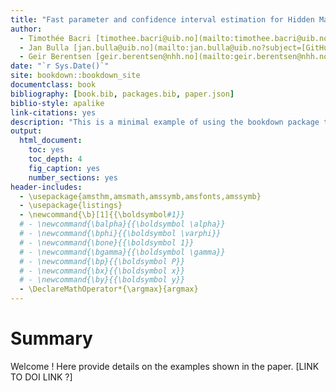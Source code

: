 ```yaml
--- 
title: "Fast parameter and confidence interval estimation for Hidden Markov Models using Template Model Builder"
author:
  - Timothée Bacri [timothee.bacri@uib.no](mailto:timothee.bacri@uib.no?subject=[GitHub%20TMB%20HMM])
  - Jan Bulla [jan.bulla@uib.no](mailto:jan.bulla@uib.no?subject=[GitHub%20TMB%20HMM])
  - Geir Berentsen [geir.berentsen@nhh.no](mailto:geir.berentsen@nhh.no?subject=[GitHub%20TMB%20HMM])
date: "`r Sys.Date()`"
site: bookdown::bookdown_site
documentclass: book
bibliography: [book.bib, packages.bib, paper.json]
biblio-style: apalike
link-citations: yes
description: "This is a minimal example of using the bookdown package to write a book. The output format for this example is bookdown::gitbook."
output: 
  html_document: 
    toc: yes
    toc_depth: 4
    fig_caption: yes
    number_sections: yes
header-includes:
  - \usepackage{amsthm,amsmath,amssymb,amsfonts,amssymb}
  - \usepackage{listings}
  - \newcommand{\b}[1]{{\boldsymbol#1}}
  # - \newcommand{\balpha}{{\boldsymbol \alpha}}
  # - \newcommand{\bphi}{{\boldsymbol \varphi}}
  # - \newcommand{\bone}{{\boldsymbol 1}}
  # - \newcommand{\bgamma}{{\boldsymbol \gamma}}
  # - \newcommand{\bp}{{\boldsymbol P}}
  # - \newcommand{\bx}{{\boldsymbol x}}
  # - \newcommand{\by}{{\boldsymbol y}}
  - \DeclareMathOperator*{\argmax}{argmax}
---
```


# Summary {-}

Welcome !
Here provide details on the examples shown in the paper. [LINK TO DOI LINK ?]